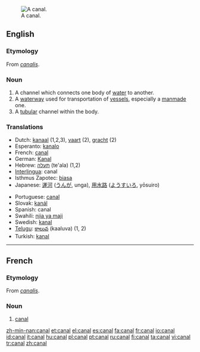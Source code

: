 [[Image:Mittellandkanal near minden germany.jpg|thumb|right|A canal.]]
==English==

===Etymology===
From {{L.}} ''[[canalis]]''.

===Noun===
{{wikipedia}}{{en-noun}}

# A channel which connects one body of [[water]] to another.
# A [[waterway]] used for transportation of [[vessel]]s, especially a [[manmade]] one.
# A [[tubular]] channel within the body.

===Translations===
{{rfc-level|Translations at L3+ (AutoFormat would have corrected level of Translations)}}
{{top}}
*Dutch: [[kanaal]] {{n}} (1,2,3), [[vaart]] {{f}} (2), [[gracht]] {{f}} (2)
*Esperanto: [[kanalo]]
*French: [[#French|canal]] {{m}}
*German: [[Kanal]] {{m}}
*Hebrew: [[תעלה]] (te'ala) {{f}} (1,2)
*[[Interlingua]]: canal
*Isthmus Zapotec: [[biasa]]
*Japanese: [[運河]] ([[うんが]], unga), [[用水路]] ([[ようすいろ]], yōsuiro)
{{mid}}
*Portuguese: [[#Portuguese|canal]] {{m}}
*Slovak: [[kanál]] {{m|Slovak}}
*Spanish: canal {{m}}
*Swahili: [[njia ya maji]]
*Swedish: [[kanal]] {{c}}
*[[Telugu]]: [[కాలువ]] (kaaluva) (1, 2)
*Turkish: [[kanal]]
{{bottom}}

----

==French==

===Etymology===
From {{L.}} ''[[canalis]]''.

===Noun===
{{fr-noun-reg-aux|m|can|al}}

# [[#English|canal]]

[[zh-min-nan:canal]]
[[et:canal]]
[[el:canal]]
[[es:canal]]
[[fa:canal]]
[[fr:canal]]
[[io:canal]]
[[id:canal]]
[[it:canal]]
[[hu:canal]]
[[pl:canal]]
[[pt:canal]]
[[ru:canal]]
[[fi:canal]]
[[ta:canal]]
[[vi:canal]]
[[tr:canal]]
[[zh:canal]]